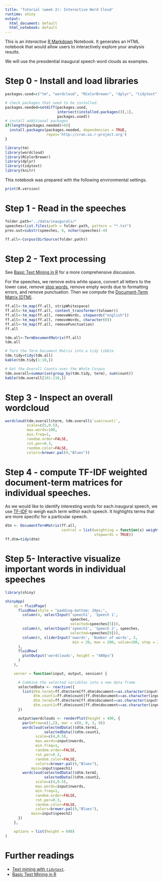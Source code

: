 ```yaml
---
title: 'Tutorial (week 2): Interactive Word Cloud'
runtime: shiny
output:
  html_document: default
  html_notebook: default
---
```


This is an *Interactive* [R Markdown](http://rmarkdown.rstudio.com) Notebook. It generates an HTML notebook that would allow users to interactively explore your analysis results. 

We will use the presidential inaugural speech word clouds as examples. 

# Step 0 - Install and load libraries
```r
packages.used=c("tm", "wordcloud", "RColorBrewer", "dplyr", "tidytext")

# check packages that need to be installed.
packages.needed=setdiff(packages.used, 
                        intersect(installed.packages()[,1], 
                        packages.used))
# install additional packages
if(length(packages.needed)>0){
  install.packages(packages.needed, dependencies = TRUE,
                   repos='http://cran.us.r-project.org')
}

library(tm)
library(wordcloud)
library(RColorBrewer)
library(dplyr)
library(tidytext)
library(knitr)
```

This notebook was prepared with the following environmental settings.

```r
print(R.version)
```

# Step 1 - Read in the speeches
```r
folder.path="../data/inaugurals/"
speeches=list.files(path = folder.path, pattern = "*.txt")
prex.out=substr(speeches, 6, nchar(speeches)-4)

ff.all<-Corpus(DirSource(folder.path))
```

# Step 2 - Text processing

See [Basic Text Mining in R](https://rstudio-pubs-static.s3.amazonaws.com/132792_864e3813b0ec47cb95c7e1e2e2ad83e7.html) for a more comprehensive discussion. 

For the speeches, we remove extra white space, convert all letters to the lower case, remove [stop words](https://github.com/arc12/Text-Mining-Weak-Signals/wiki/Standard-set-of-english-stopwords), remove empty words due to formatting errors, and remove punctuation. Then we compute the [Document-Term Matrix (DTM)](https://en.wikipedia.org/wiki/Document-term_matrix). 

```r
ff.all<-tm_map(ff.all, stripWhitespace)
ff.all<-tm_map(ff.all, content_transformer(tolower))
ff.all<-tm_map(ff.all, removeWords, stopwords("english"))
ff.all<-tm_map(ff.all, removeWords, character(0))
ff.all<-tm_map(ff.all, removePunctuation)
ff.all

tdm.all<-TermDocumentMatrix(ff.all)
tdm.all

# Turn the Term Document Matrix into a tidy tibble
tdm.tidy=tidy(tdm.all)
kable(tdm.tidy[1:10,])

# Get the Overall Counts over the Whole Corpus
tdm.overall=summarise(group_by(tdm.tidy, term), sum(count))
kable(tdm.overall[101:110,])
```

# Step 3 - Inspect an overall wordcloud
```r
wordcloud(tdm.overall$term, tdm.overall$`sum(count)`,
          scale=c(5,0.5),
          max.words=100,
          min.freq=1,
          random.order=FALSE,
          rot.per=0.3,
          random.color=FALSE,
          colors=brewer.pal(9,"Blues"))
```

# Step 4 - compute TF-IDF weighted document-term matrices for individual speeches. 
As we would like to identify interesting words for each inaugural speech, we use [TF-IDF](https://en.wikipedia.org/wiki/Tf%E2%80%93idf) to weigh each term within each speech. It highlights terms that are more specific for a particular speech. 

```r
dtm <- DocumentTermMatrix(ff.all,
                          control = list(weighting = function(x) weightTfIdf(x,normalize=FALSE),
                                         stopwords = TRUE))
ff.dtm=tidy(dtm)
```

# Step 5- Interactive visualize important words in individual speeches
```r
library(shiny)

shinyApp(
    ui = fluidPage(
      fluidRow(style = "padding-bottom: 20px;",
        column(4, selectInput('speech1', 'Speech 1',
                              speeches,
                              selected=speeches[5])),
        column(4, selectInput('speech2', 'Speech 2', speeches,
                              selected=speeches[9])),
        column(4, sliderInput('nwords', 'Number of words', 3,
                               min = 20, max = 200, value=100, step = 20))
      ),
      fluidRow(
        plotOutput('wordclouds', height = "400px")
      )
    ),

    server = function(input, output, session) {

      # Combine the selected variables into a new data frame
      selectedData <- reactive({
        list(dtm.term1=ff.dtm$term[ff.dtm$document==as.character(input$speech1)],
             dtm.count1=ff.dtm$count[ff.dtm$document==as.character(input$speech1)],
             dtm.term2=ff.dtm$term[ff.dtm$document==as.character(input$speech2)],
             dtm.count2=ff.dtm$count[ff.dtm$document==as.character(input$speech2)])
      })

      output$wordclouds <- renderPlot(height = 400, {
        par(mfrow=c(1,2), mar = c(0, 0, 3, 0))
        wordcloud(selectedData()$dtm.term1, 
                  selectedData()$dtm.count1,
              scale=c(4,0.5),
              max.words=input$nwords,
              min.freq=1,
              random.order=FALSE,
              rot.per=0.3,
              random.color=FALSE,
              colors=brewer.pal(9,"Blues"), 
            main=input$speech1)
        wordcloud(selectedData()$dtm.term2, 
                  selectedData()$dtm.count2,
              scale=c(4,0.5),
              max.words=input$nwords,
              min.freq=1,
              random.order=FALSE,
              rot.per=0.3,
              random.color=FALSE,
              colors=brewer.pal(9,"Blues"), 
            main=input$speech2)
      })
    },

    options = list(height = 600)
)
```




# Further readings

+ [Text mining with `tidytext`](http://tidytextmining.com/).
+ [Basic Text Mining in R](https://rstudio-pubs-static.s3.amazonaws.com/132792_864e3813b0ec47cb95c7e1e2e2ad83e7.html)
